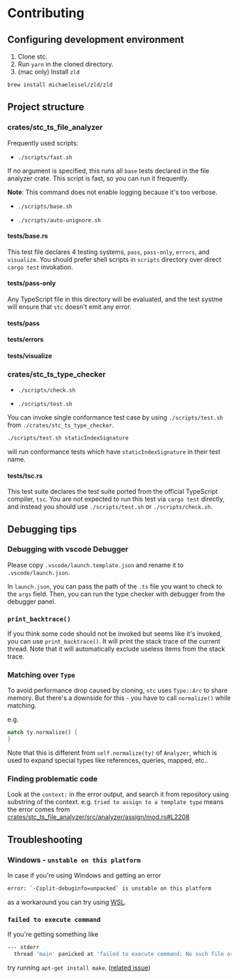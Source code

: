 # Contributing

## Configuring development environment

1. Clone stc.
2. Run `yarn` in the cloned directory.
3. (mac only) Install `zld`

```sh
brew install michaeleisel/zld/zld
```

## Project structure

### crates/stc_ts_file_analyzer

Frequently used scripts:

- `./scripts/fast.sh`

If no argument is specified, this runs all `base` tests declared in the file analyzer crate.
This script is fast, so you can run it frequently.

**Note**: This command does not enable logging because it's too verbose.

- `./scripts/base.sh`

- `./scripts/auto-unignore.sh`

#### tests/base.rs

This test file declares 4 testing systems, `pass`, `pass-only`, `errors`, and `visualize`.
You should prefer shell scripts in `scripts` directory over direct `cargo test` invokation.

#### tests/pass-only

Any TypeScript file in this directory will be evaluated, and the test systme will ensure that `stc` doesn't emit any error.

#### tests/pass

#### tests/errors

#### tests/visualize

### crates/stc_ts_type_checker

- `./scripts/check.sh`

- `./scripts/test.sh`

You can invoke single conformance test case by using `./scripts/test.sh` from `./crates/stc_ts_type_checker`.

```bash
./scripts/test.sh staticIndexSignature
```

will run conformance tests which have `staticIndexSignature` in their test name.

#### tests/tsc.rs

This test suite declares the test suite ported from the official TypeScript compiler, `tsc`.
You are not expected to run this test via `cargo test` directly, and instead you should use `./scripts/test.sh` or `./scripts/check.sh`.

## Debugging tips

### Debugging with vscode Debugger

Please copy `.vscode/launch.template.json` and rename it to `.vscode/launch.json`.

In `launch.json`, you can pass the path of the `.ts` file you want to check to the `args` field.
Then, you can run the type checker with debugger from the debugger panel.

### `print_backtrace()`

If you think some code should not be invoked but seems like it's invoked, you can use `print_backtrace()`.
It will print the stack trace of the current thread.
Note that it will automatically exclude useless items from the stack trace.

### Matching over `Type`

To avoid performance drop caused by cloning, `stc` uses `Type::Arc` to share memory.
But there's a downside for this - you have to call `normalize()` while matching.

e.g.

```rust
match ty.normalize() {
}
```

Note that this is different from `self.normalize(ty)` of `Analyzer`, which is used to expand special types like references, queries, mapped, etc..

### Finding problematic code

Look at the `context:` in the error output, and search it from repository using substring of the context.
e.g. `tried to assign to a template type` means the error comes from [crates/stc_ts_file_analyzer/src/analyzer/assign/mod.rs#L2208](https://github.com/dudykr/stc/blob/1c73ce5fa87ec789ead108c5c6876e8089b1e5de/crates/stc_ts_file_analyzer/src/analyzer/assign/mod.rs#L2208)

## Troubleshooting

### Windows - `unstable on this platform`

In case if you're using Windows and getting an error

```sh
error: `-Csplit-debuginfo=unpacked` is unstable on this platform
```

as a workaround you can try using [WSL](https://learn.microsoft.com/en-us/windows/wsl/).

### `failed to execute command`

If you're getting something like

```sh
--- stderr
  thread 'main' panicked at 'failed to execute command: No such file or directory (os error 2)', /home/ubuntu/.cargo/registry/src/github.com-1ecc6299db9ec823/tikv-jemalloc-sys-0.5.2+5.3.0-patched/build.rs:326:19
```

try running `apt-get install make`. ([related issue](https://github.com/gnzlbg/jemallocator/issues/148#issuecomment-619373613))

